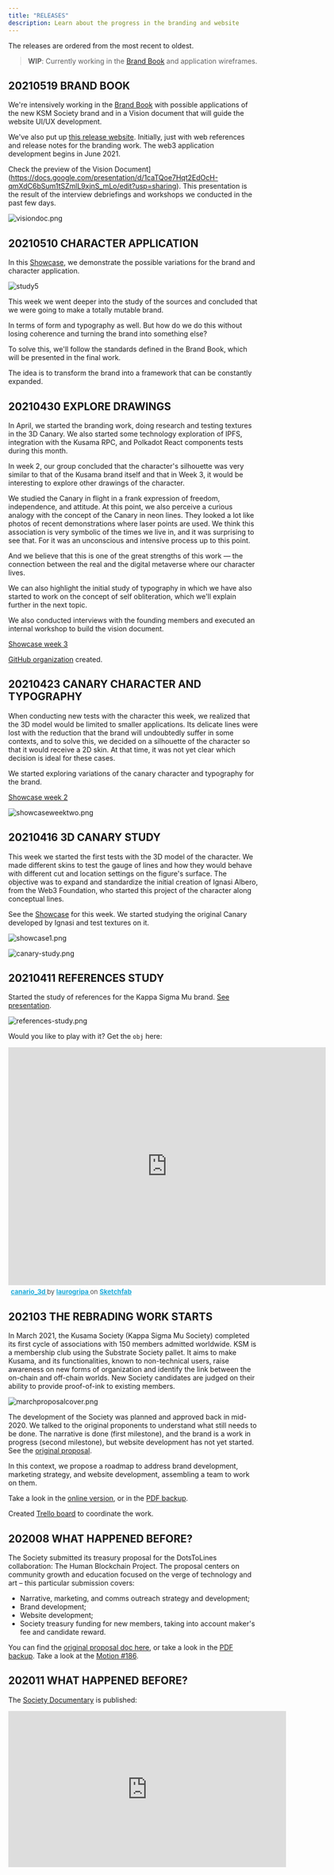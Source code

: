 ```yaml
---
title: "RELEASES"
description: Learn about the progress in the branding and website
---
```


The releases are ordered from the most recent to oldest.

> **WIP**: Currently working in the [Brand Book](https://docs.google.com/presentation/d/1kY-nYQ28VoI3bIqRxSnwf2N40dzS-jeYxtcpTUczkQo/edit?usp=sharing) and application wireframes.

## 20210519 BRAND BOOK

We're intensively working in the [Brand Book](https://docs.google.com/presentation/d/1kY-nYQ28VoI3bIqRxSnwf2N40dzS-jeYxtcpTUczkQo/edit?usp=sharing) with possible applications of the new KSM Society brand and in a Vision document that will guide the website UI/UX development.

We've also put up [this release website](https://github.com/KappaSigmaMu/kappasigmamu.github.io). Initially, just with web references and release notes for the branding work. The web3 application development begins in June 2021.

Check the preview of the Vision Document](https://docs.google.com/presentation/d/1caTQoe7Hqt2EdOcH-qmXdC6bSum1tSZmlL9xjnS_mLo/edit?usp=sharing). This presentation is the result of the interview debriefings and workshops we conducted in the past few days.

![visiondoc.png](./assets/visiondoc.png)

## 20210510 CHARACTER APPLICATION

In this [Showcase](https://docs.google.com/presentation/d/1Gu8pKTY0GAQtXnXubojMKr6vra-e4ASLm9aW-t9gEcI/edit?usp=sharing), we demonstrate the possible variations for the brand and character application.

![study5](./assets/study0.png)

This week we went deeper into the study of the sources and concluded that we were going to make a totally mutable brand.

In terms of form and typography as well. But how do we do this without losing coherence and turning the brand into something else?

To solve this, we'll follow the standards defined in the Brand Book, which will be presented in the final work.

The idea is to transform the brand into a framework that can be constantly expanded.

## 20210430 EXPLORE DRAWINGS

In April, we started the branding work, doing research and testing textures in the 3D Canary. We also started some technology exploration of IPFS, integration with the Kusama RPC, and Polkadot React components tests during this month.

In week 2, our group concluded that the character's silhouette was very similar to that of the Kusama brand itself and that in Week 3, it would be interesting to explore other drawings of the character.

We studied the Canary in flight in a frank expression of freedom, independence, and attitude. At this point, we also perceive a curious analogy with the concept of the Canary in neon lines. They looked a lot like photos of recent demonstrations where laser points are used. We think this association is very symbolic of the times we live in, and it was surprising to see that. For it was an unconscious and intensive process up to this point.

And we believe that this is one of the great strengths of this work — the connection between the real and the digital metaverse where our character lives.

We can also highlight the initial study of typography in which we have also started to work on the concept of self obliteration, which we'll explain further in the next topic.

We also conducted interviews with the founding members and executed an internal workshop to build the vision document.

[Showcase week 3](https://docs.google.com/presentation/d/1NSHuzlk9foQiuRg9It79oAej-27EwDTAsfbDiZalGqI/edit?usp=sharing)

[GitHub organization](https://gi[thub.com/KappaSigmaMu) created.

## 20210423 CANARY CHARACTER AND TYPOGRAPHY

When conducting new tests with the character this week, we realized that the 3D model would be limited to smaller applications. Its delicate lines were lost with the reduction that the brand will undoubtedly suffer in some contexts, and to solve this, we decided on a silhouette of the character so that it would receive a 2D skin. At that time, it was not yet clear which decision is ideal for these cases.

We started exploring variations of the canary character and typography for the brand.

[Showcase week 2](https://docs.google.com/presentation/d/1mSc5Orvmvb6yBacpp-8jqV51t02_Y4GnnKMnah36ZXE/edit?usp=sharing)

![showcaseweektwo.png](./assets/showcaseweektwo.png)

## 20210416 3D CANARY STUDY

This week we started the first tests with the 3D model of the character. We made different skins to test the gauge of lines and how they would behave with different cut and location settings on the figure's surface. The objective was to expand and standardize the initial creation of Ignasi Albero, from the Web3 Foundation, who started this project of the character along conceptual lines.

See the [Showcase](https://docs.google.com/presentation/d/1l_0TfIu8UWngrh1Ybh43lJ7VslqxlUcUkvo8woZA4GM/edit?usp=sharing) for this week. We started studying the original Canary developed by Ignasi and test textures on it.

![showcase1.png](./assets/showcase1.png)

![canary-study.png](./assets/canary-study.png)

## 20210411 REFERENCES STUDY

Started the study of references for the Kappa Sigma Mu brand. [See presentation](https://docs.google.com/presentation/d/1QphMuzFMJ6NvEY4W8DaMlb8iwdClyDvy_A2cv6fX5gk/edit).

![references-study.png](./assets/references-study.png)

Would you like to play with it? Get the `obj` here:

<div class="sketchfab-embed-wrapper"> <iframe title="canario_3d" frameborder="0" allowfullscreen mozallowfullscreen="true" webkitallowfullscreen="true" allow="fullscreen; autoplay; vr" xr-spatial-tracking execution-while-out-of-viewport execution-while-not-rendered web-share width="640" height="480" src="https://sketchfab.com/models/93590a6310184eaa888666a1e43b01a5/embed?ui_theme=dark"> </iframe> <p style="font-size: 13px; font-weight: normal; margin: 5px; color: #4A4A4A;"> <a href="https://sketchfab.com/3d-models/canario-3d-93590a6310184eaa888666a1e43b01a5?utm_medium=embed&utm_campaign=share-popup&utm_content=93590a6310184eaa888666a1e43b01a5" target="_blank" style="font-weight: bold; color: #1CAAD9;"> canario_3d </a> by <a href="https://sketchfab.com/laurogripa?utm_medium=embed&utm_campaign=share-popup&utm_content=93590a6310184eaa888666a1e43b01a5" target="_blank" style="font-weight: bold; color: #1CAAD9;"> laurogripa </a> on <a href="https://sketchfab.com?utm_medium=embed&utm_campaign=share-popup&utm_content=93590a6310184eaa888666a1e43b01a5" target="_blank" style="font-weight: bold; color: #1CAAD9;">Sketchfab</a></p></div>

## 202103 THE REBRADING WORK STARTS

In March 2021, the Kusama Society (Kappa Sigma Mu Society) completed its first cycle of associations with 150 members admitted worldwide. KSM is a membership club using the Substrate Society pallet. It aims to make Kusama, and its functionalities, known to non-technical users, raise awareness on new forms of organization and identify the link between the on-chain and off-chain worlds. New Society candidates are judged on their ability to provide proof-of-ink to existing members.

![marchproposalcover.png](./assets/marchproposalcover.png)

The development of the Society was planned and approved back in mid-2020. We talked to the original proponents to understand what still needs to be done. The narrative is done (first milestone), and the brand is a work in progress (second milestone), but website development has not yet started. See the [original proposal](./assets/DotsToLines-KSMSocietyCollaborationTheKusamaHumanBlockchainProject.pdf).

In this context, we propose a roadmap to address brand development, marketing strategy, and website development, assembling a team to work on them.

Take a look in the [online version](https://docs.google.com/document/d/1LvOR3-8U8m5b0b-yN41MDxZUBVAR09lroavtZ2VwRYo/edit), or in the [PDF backup](./assets/KusamaSpendingProposal-KappaSigmaMu-V1.pdf).

Created [Trello board](https://trello.com/b/aqOYaoD0/brand-and-website) to coordinate the work.

## 202008 WHAT HAPPENED BEFORE?

The Society submitted its treasury proposal for the DotsToLines collaboration: The Human Blockchain Project. The proposal centers on community growth and education focused on the verge of technology and art – this particular submission covers:

* Narrative, marketing, and comms outreach strategy and development;
* Brand development;
* Website development;
* Society treasury funding for new members, taking into account maker's fee and candidate reward.

You can find the [original proposal doc here](https://drive.google.com/file/d/1q6kFyznrDnyctZViK29J2OvBrr4D1LNo/view?usp=sharingThe), or take a look in the [PDF backup](./assets/DotsToLines-KSMSocietyCollaborationTheKusamaHumanBlockchainProject.pdf). Take a look at the [Motion #186](https://kusama.polkassembly.io/motion/186).

## 202011 WHAT HAPPENED BEFORE?

The [Society Documentary](https://www.youtube.com/channel/UCEk1aTXtPgs31A-vQJ5kvjg) is published:

<iframe width="560" height="315" src="https://www.youtube.com/embed/-JfQ2vCipWU" title="YouTube video player" frameborder="0" allow="accelerometer; autoplay; clipboard-write; encrypted-media; gyroscope; picture-in-picture" allowfullscreen></iframe>

